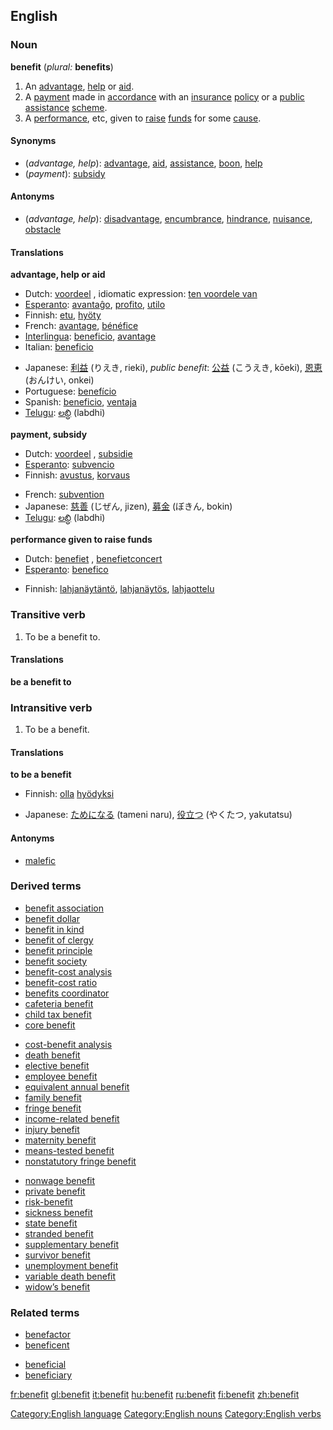 ==English==

===Noun===
'''benefit''' (''plural:'' '''benefits''')

# An [[advantage]], [[help]] or [[aid]].
# A [[payment]] made in [[accordance]] with an [[insurance]] [[policy]] or a [[public]] [[assistance]] [[scheme]].
# A [[performance]], etc, given to [[raise]] [[fund]]s for some [[cause]].

====Synonyms====
*(''advantage, help''): [[advantage]], [[aid]], [[assistance]], [[boon]], [[help]]
*(''payment''): [[subsidy]]

====Antonyms====
*(''advantage, help''): [[disadvantage]], [[encumbrance]], [[hindrance]], [[nuisance]], [[obstacle]]

====Translations====
'''advantage, help or aid'''
{{top}}
*Dutch: [[voordeel]] {{n}}, idiomatic expression: [[ten voordele van]]
*[[Esperanto]]: [[avantaĝo]], [[profito]], [[utilo]]
*Finnish: [[etu]], [[hyöty]]
*French: [[avantage]], [[bénéfice]]
*[[Interlingua]]: [[beneficio]], [[avantage]] 
*Italian: [[beneficio]] {{m}}
{{mid}}
*Japanese: [[利益]] (りえき, rieki), ''public benefit'': [[公益]] (こうえき, kōeki), [[恩恵]] (おんけい, onkei)
*Portuguese: [[benefício]] 
*Spanish: [[beneficio]], [[ventaja]]
*[[Telugu]]: [[లబ్ధి]] (labdhi)
{{bottom}}

'''payment, subsidy'''
{{top}}
*Dutch: [[voordeel]] {{n}}, [[subsidie]] {{f}}
*[[Esperanto]]: [[subvencio]]
*Finnish: [[avustus]], [[korvaus]]
{{mid}}
*French: [[subvention]] {{f}}
*Japanese: [[慈善]] (じぜん, jizen), [[募金]] (ぼきん, bokin)
*[[Telugu]]: [[లబ్ధి]] (labdhi)
{{bottom}}

'''performance given to raise funds'''
{{top}}
*Dutch: [[benefiet]] {{m}}, [[benefietconcert]] {{n}}
*[[Esperanto]]: [[benefico]]
{{mid}}
*Finnish: [[lahjanäytäntö]], [[lahjanäytös]], [[lahjaottelu]]
{{bottom}}

===Transitive verb===
{{en-infl-reg-consonant|benefit||}}

# To be a benefit to.

====Translations====
'''be a benefit to'''
{{top}}
{{mid}}
{{bottom}}

===Intransitive verb===
{{en-infl-reg-consonant|benefit||}}

# To be a benefit.

====Translations====
'''to be a benefit'''
{{top}}
*Finnish: [[olla]] [[hyödyksi]]
{{mid}}
*Japanese: [[ためになる]] (tameni naru), [[役立つ]] (やくたつ, yakutatsu)
{{bottom}}

====Antonyms====
*[[malefic]]

===Derived terms===
{{top3}}
*[[benefit association]]
*[[benefit dollar]]
*[[benefit in kind]]
*[[benefit of clergy]]
*[[benefit principle]]
*[[benefit society]]
*[[benefit-cost analysis]]
*[[benefit-cost ratio]]
*[[benefits coordinator]]
*[[cafeteria benefit]]
*[[child tax benefit]]
*[[core benefit]]
{{mid3}}
*[[cost-benefit analysis]]
*[[death benefit]]
*[[elective benefit]]
*[[employee benefit]]
*[[equivalent annual benefit]]
*[[family benefit]]
*[[fringe benefit]]
*[[income-related benefit]]
*[[injury benefit]]
*[[maternity benefit]]
*[[means-tested benefit]]
*[[nonstatutory fringe benefit]]
{{mid3}}
*[[nonwage benefit]]
*[[private benefit]]
*[[risk-benefit]]
*[[sickness benefit]]
*[[state benefit]]
*[[stranded benefit]]
*[[supplementary benefit]]
*[[survivor benefit]]
*[[unemployment benefit]]
*[[variable death benefit]]
*[[widow’s benefit]]
{{bottom}}

===Related terms===
{{top}}
*[[benefactor]]
*[[beneficent]]
{{mid}}
*[[beneficial]]
*[[beneficiary]]
{{bottom}}

[[Category:English language]]
[[Category:English nouns]]
[[Category:English verbs]]

[[fr:benefit]]
[[gl:benefit]]
[[it:benefit]]
[[hu:benefit]]
[[ru:benefit]]
[[fi:benefit]]
[[zh:benefit]]